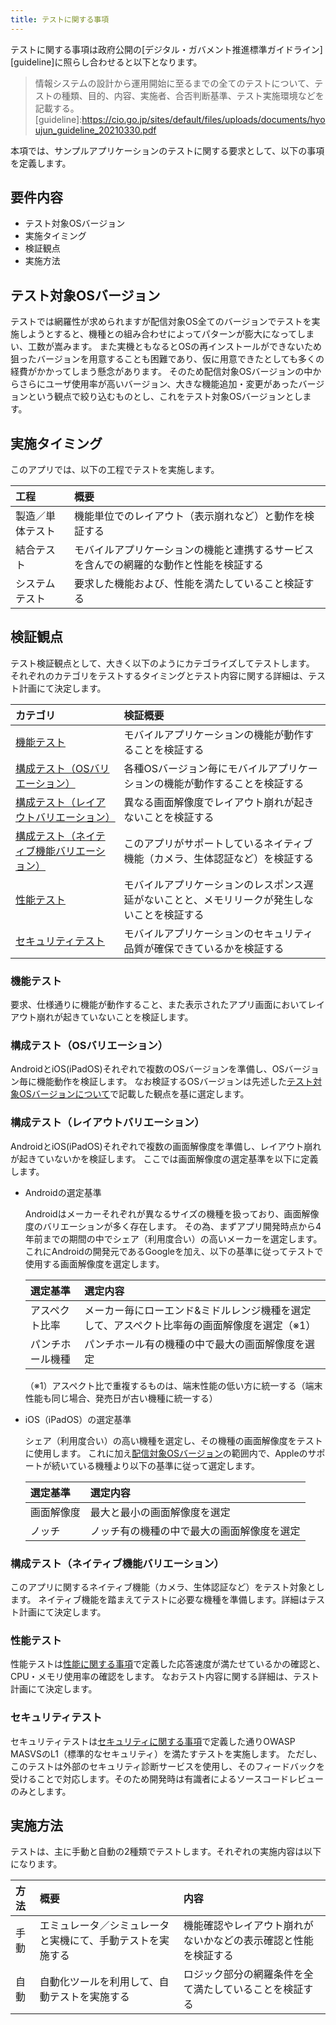 ```yaml
---
title: テストに関する事項
---
```


テストに関する事項は政府公開の[デジタル・ガバメント推進標準ガイドライン][guideline]に照らし合わせると以下となります。
>情報システムの設計から運用開始に至るまでの全てのテストについて、テストの種類、目的、内容、実施者、合否判断基準、テスト実施環境などを記載する。
[guideline]:<https://cio.go.jp/sites/default/files/uploads/documents/hyoujun_guideline_20210330.pdf>

本項では、サンプルアプリケーションのテストに関する要求として、以下の事項を定義します。

## 要件内容

- テスト対象OSバージョン
- 実施タイミング
- 検証観点
- 実施方法

## テスト対象OSバージョン

テストでは網羅性が求められますが配信対象OS全てのバージョンでテストを実施しようとすると、機種との組み合わせによってパターンが膨大になってしまい、工数が嵩みます。
また実機ともなるとOSの再インストールができないため狙ったバージョンを用意することも困難であり、仮に用意できたとしても多くの経費がかかってしまう懸念があります。
そのため配信対象OSバージョンの中からさらにユーザ使用率が高いバージョン、大きな機能追加・変更があったバージョンという観点で絞り込むものとし、これをテスト対象OSバージョンとします。

## 実施タイミング

このアプリでは、以下の工程でテストを実施します。

| 工程 | 概要 |
| :--- | :--- |
| 製造／単体テスト | 機能単位でのレイアウト（表示崩れなど）と動作を検証する |
| 結合テスト | モバイルアプリケーションの機能と連携するサービスを含んでの網羅的な動作と性能を検証する |
| システムテスト | 要求した機能および、性能を満たしていること検証する |

## 検証観点

テスト検証観点として、大きく以下のようにカテゴライズしてテストします。
それぞれのカテゴリをテストするタイミングとテスト内容に関する詳細は、テスト計画にて決定します。

| カテゴリ | 検証概要 |
| :--- | :--- |
| [機能テスト](#機能テスト) | モバイルアプリケーションの機能が動作することを検証する |
| [構成テスト（OSバリエーション）](#構成テストosバリエーション) | 各種OSバージョン毎にモバイルアプリケーションの機能が動作することを検証する |
| [構成テスト（レイアウトバリエーション）](#構成テストレイアウトバリエーション) | 異なる画面解像度でレイアウト崩れが起きないことを検証する |
| [構成テスト（ネイティブ機能バリエーション）](#構成テストネイティブ機能バリエーション) | このアプリがサポートしているネイティブ機能（カメラ、生体認証など）を検証する |
| [性能テスト](#性能テスト) | モバイルアプリケーションのレスポンス遅延がないことと、メモリリークが発生しないことを検証する |
| [セキュリティテスト](#セキュリティテスト) | モバイルアプリケーションのセキュリティ品質が確保できているかを検証する |

### 機能テスト

要求、仕様通りに機能が動作すること、また表示されたアプリ画面においてレイアウト崩れが起きていないことを検証します。

### 構成テスト（OSバリエーション）

AndroidとiOS(iPadOS)それぞれで複数のOSバージョンを準備し、OSバージョン毎に機能動作を検証します。
なお検証するOSバージョンは先述した[テスト対象OSバージョンについて](#テスト対象osバージョン)で記載した観点を基に選定します。

### 構成テスト（レイアウトバリエーション）

AndroidとiOS(iPadOS)それぞれで複数の画面解像度を準備し、レイアウト崩れが起きていないかを検証します。
ここでは画面解像度の選定基準を以下に定義します。

- Androidの選定基準

  Androidはメーカーそれぞれが異なるサイズの機種を扱っており、画面解像度のバリエーションが多く存在します。
  その為、まずアプリ開発時点から4年前までの期間の中でシェア（利用度合い）の高いメーカーを選定します。
  これにAndroidの開発元であるGoogleを加え、以下の基準に従ってテストで使用する画面解像度を選定します。

  | 選定基準 | 選定内容 |
  | :--- | :--- |
  | アスペクト比率 | メーカー毎にローエンド&ミドルレンジ機種を選定して、アスペクト比率毎の画面解像度を選定（※1） |
  | パンチホール機種 | パンチホール有の機種の中で最大の画面解像度を選定 |

  （※1）アスペクト比で重複するものは、端末性能の低い方に統一する（端末性能も同じ場合、発売日が古い機種に統一する）

- iOS（iPadOS）の選定基準

  シェア（利用度合い）の高い機種を選定し、その機種の画面解像度をテストに使用します。
  これに加え[配信対象OSバージョン](usability#配信対象osバージョン)の範囲内で、Appleのサポートが続いている機種より以下の基準に従って選定します。

  | 選定基準 | 選定内容 |
  | :--- | :--- |
  | 画面解像度 | 最大と最小の画面解像度を選定 |
  | ノッチ | ノッチ有の機種の中で最大の画面解像度を選定 |

### 構成テスト（ネイティブ機能バリエーション）

このアプリに関するネイティブ機能（カメラ、生体認証など）をテスト対象とします。
ネイティブ機能を踏まえてテストに必要な機種を準備します。詳細はテスト計画にて決定します。

### 性能テスト

性能テストは[性能に関する事項](performance#応答時間について)で定義した応答速度が満たせているかの確認と、CPU・メモリ使用率の確認をします。
なおテスト内容に関する詳細は、テスト計画にて決定します。

### セキュリティテスト

セキュリティテストは[セキュリティに関する事項](security#セキュリティ要件)で定義した通りOWASP MASVSのL1（標準的なセキュリティ）を満たすテストを実施します。
ただし、このテストは外部のセキュリティ診断サービスを使用し、そのフィードバックを受けることで対応します。そのため開発時は有識者によるソースコードレビューのみとします。

## 実施方法

テストは、主に手動と自動の2種類でテストします。それぞれの実施内容は以下になります。

| 方法 | 概要 | 内容 |
| :--- | :--- | :--- |
| 手動 | エミュレータ／シミュレータと実機にて、手動テストを実施する | 機能確認やレイアウト崩れがないかなどの表示確認と性能を検証する |
| 自動 | 自動化ツールを利用して、自動テストを実施する | ロジック部分の網羅条件を全て満たしていることを検証する |

